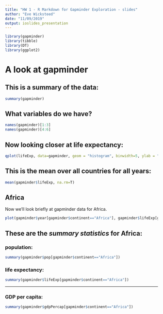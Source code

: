 ```yaml
---
title: "HW 1 - R Markdown for Gapminder Exploration - slides"
author: "Eve Wicksteed"
date: "11/09/2019"
output: ioslides_presentation
---
```




```r
library(gapminder)
library(tibble)
library(DT)
library(ggplot2)
```

# A look at gapminder 

## This is a summary of the data:
```r
summary(gapminder)
```

 

## What variables do we have?
```r
names(gapminder)[1:3]
names(gapminder)[4:6]
```


## Now looking closer at life expectancy:
```r

qplot(lifeExp, data=gapminder, geom = "histogram", binwidth=5, ylab = "count", xlab = "life expectancy", main="Histogram of life expectancy over all the gapminder data")
```



## This is the mean over all countries for all years:
```r
mean(gapminder$lifeExp, na.rm=T)
```


## Africa

Now we'll look briefly at gapminder data for Africa.
```r
plot(gapminder$year[gapminder$continent=="Africa"], gapminder$lifeExp[gapminder$continent=="Africa"], ylab = "life expextancy", xlab = "Year", main="Life expectancy in Africa by year")

```


## **These are the *summary statistics* for Africa:**

### population:
```r
summary(gapminder$pop[gapminder$continent=="Africa"])
```
### life expectancy:
```r
summary(gapminder$lifeExp[gapminder$continent=="Africa"])
```

--- 

### GDP per capita:
```r
summary(gapminder$gdpPercap[gapminder$continent=="Africa"])
```



